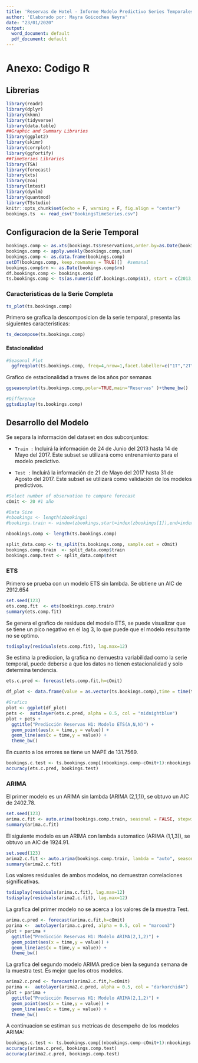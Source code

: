 ```yaml
---
title: 'Reservas de Hotel - Informe Modelo Predictivo Series Temporales'
author: 'Elaborado por: Mayra Goicochea Neyra'
date: "23/01/2020"
output:
  word_document: default
  pdf_document: default
---
```

# Anexo: Codigo R
## Librerias
```r
library(readr)
library(dplyr)
library(kknn)
library(tidyverse)
library(data.table)
##Graphic and Summary Libraries
library(ggplot2)
library(skimr)
library(corrplot)
library(ggfortify)
##TimeSeries Libraries
library(TSA)
library(forecast)
library(xts)
library(zoo)
library(lmtest)
library(dynlm)
library(quantmod)
library(TSstudio) 
knitr::opts_chunk$set(echo = F, warning = F, fig.align = "center")
bookings.ts  <- read_csv("BookingsTimeSeries.csv")
```

## Configuracion de la Serie Temporal 

```r
bookings.comp <- as.xts(bookings.ts$reservations,order.by=as.Date(bookings.ts$DateReservation))
bookings.comp <- apply.weekly(bookings.comp,sum)
bookings.comp <- as.data.frame(bookings.comp)
setDT(bookings.comp, keep.rownames = TRUE)[]  #semanal
bookings.comp$rn <- as.Date(bookings.comp$rn)
df.bookings.comp <- bookings.comp
ts.bookings.comp <- ts(as.numeric(df.bookings.comp$V1), start = c(2013,6,30), frequency = 52) #se crea el objeto ts para

```

### Caracteristicas de la Serie Completa

```r
ts_plot(ts.bookings.comp)
```


Primero se grafica la descomposicion de la serie temporal, presenta las siguientes caracteristicas:

```r
ts_decompose(ts.bookings.comp)
```


#### Estacionalidad

```r
#Seasonal Plot
  ggfreqplot(ts.bookings.comp, freq=4,nrow=1,facet.labeller=c("1T","2T","3T","4T"))+ggtitle("Number of Reservations - Reservation Date ")+theme_bw()
```

Grafico de estacionalidad a traves de los años por semanas
```r
ggseasonplot(ts.bookings.comp,polar=TRUE,main="Reservas" )+theme_bw()
```


```r
#Difference
ggtsdisplay(ts.bookings.comp)
```


## Desarrollo del Modelo

Se separa la información del dataset en dos subconjuntos:

* `Train :` Incluirá la información de 24 de Junio del 2013 hasta 14 de Mayo del 2017. Este subset se utilizará como entrenamiento para el modelo predictivo.

* `Test :` Incluirá la información de 21 de Mayo del 2017 hasta 31 de Agosto del 2017. Este subset se utilizará como validación de los modelos predictivos.

```r
#Select number of observation to compare forecast
cOmit <- 20 #1 año

#Data Size
#nbookings <- length(zbookings)
#bookings.train <- window(zbookings,start=index(zbookings[1]),end=index(zbookings[nbookings-cOmit]))

nbookings.comp <- length(ts.bookings.comp)

split_data.comp <- ts_split(ts.bookings.comp, sample.out = cOmit)
bookings.comp.train  <- split_data.comp$train
bookings.comp.test <- split_data.comp$test

```

### ETS
Primero se prueba con un modelo ETS sin lambda. Se obtiene un AIC de 2912.654
```r
set.seed(123)
ets.comp.fit  <- ets(bookings.comp.train)
summary(ets.comp.fit)
```
Se genera el grafico de residuos del modelo ETS, se puede visualizar que se tiene un pico negativo en el lag 3, lo que puede que el modelo resultante no se optimo.
```r
tsdisplay(residuals(ets.comp.fit), lag.max=12)
```

Se estima la prediccion, la grafica no demuestra variabilidad como la serie temporal, puede deberse a que los datos no tienen estacionalidad y solo determina tendencia.

```r
ets.c.pred <- forecast(ets.comp.fit,h=cOmit)

df_plot <- data.frame(value = as.vector(ts.bookings.comp),time = time(ts.bookings.comp))

#Grafico
plot <- ggplot(df_plot)
pets <-  autolayer(ets.c.pred, alpha = 0.5, col = "midnightblue")
plot + pets +
  ggtitle("Predicción Reservas H1: Modelo ETS(A,N,N)") +
  geom_point(aes(x = time,y = value)) +
  geom_line(aes(x = time,y = value)) +
  theme_bw()
```

En cuanto a los errores se tiene un MAPE de 131.7569.

```r
bookings.c.test <- ts.bookings.comp[(nbookings.comp-cOmit+1):nbookings.comp]
accuracy(ets.c.pred, bookings.test)
```


### ARIMA

El primer modelo es un ARIMA sin lambda (ARIMA (2,1,1)), se obtuvo un AIC de 2402.78.
```r
set.seed(123)
arima.c.fit <- auto.arima(bookings.comp.train, seasonal = FALSE, stepwise = FALSE, approximation = FALSE)
summary(arima.c.fit)
```
El siguiente modelo es un ARIMA con lambda automatico (ARIMA (1,1,3)), se obtuvo un AIC de 1924.91.
```r
set.seed(123)
arima2.c.fit <- auto.arima(bookings.comp.train, lambda = "auto", seasonal = FALSE, stepwise = FALSE, approximation = FALSE)
summary(arima2.c.fit)
```
Los valores residuales de ambos modelos, no demuestran correlaciones significativas.
```r
tsdisplay(residuals(arima.c.fit), lag.max=12)
tsdisplay(residuals(arima2.c.fit), lag.max=12)
```
La grafica del primer modelo no se acerca a los valores de la muestra Test.
```r
arima.c.pred <- forecast(arima.c.fit,h=cOmit)
parima <-  autolayer(arima.c.pred, alpha = 0.5, col = "maroon3")
plot + parima +
  ggtitle("Predicción Reservas H1: Modelo ARIMA(2,1,2)") +
  geom_point(aes(x = time,y = value)) +
  geom_line(aes(x = time,y = value)) +
  theme_bw()
```
La grafica del segundo modelo ARIMA predice bien la segunda semana de la muestra test. Es mejor que los otros modelos.
```r
arima2.c.pred <- forecast(arima2.c.fit,h=cOmit)
parima <-  autolayer(arima2.c.pred, alpha = 0.5, col = "darkorchid4")
plot + parima +
  ggtitle("Predicción Reservas H1: Modelo ARIMA(2,1,2)") +
  geom_point(aes(x = time,y = value)) +
  geom_line(aes(x = time,y = value)) +
  theme_bw()
```


A continuacion se estiman sus metricas de desempeño de los modelos ARIMA:

```r
bookings.c.test <- ts.bookings.comp[(nbookings.comp-cOmit+1):nbookings.comp]
accuracy(arima.c.pred, bookings.comp.test)
accuracy(arima2.c.pred, bookings.comp.test)
```



